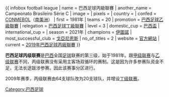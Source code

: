 {{ infobox football league
| name                 = 巴西足球丙級聯賽
| another_name         = Campeonato Brasileiro Série C
| image                = 
| pixels               = 
| country              = {{BRA}}
| confed               = [[南美洲足球協會|CONMEBOL]]（[[南美洲|南美洲]]）
| first                = 1981年
| teams                = 20
| promotion            = [[巴西足球乙級聯賽|巴西足球乙級聯賽]]
| relegation           = [[巴西足球丁級聯賽|巴西足球丁級聯賽]]
| level                = 3
| domestic_cup         = [[巴西盃|巴西盃]]
| international_cup    = 
| season               = 2021年
| champions            = [[伊圖諾足球會|伊圖諾]]
| most_successful_club = [[戈亞尼恩斯競技俱樂部|戈亞尼恩斯]]
| no_of_titles         = 2
| website              = [https://web.archive.org/web/20090228213710/http://www.cbf.com.br/seriec/ 官方網站]
| current              = [[2019年巴西足球丙級聯賽|2019年巴西足球丙級聯賽]]
}}

'''巴西足球丙级联赛'''是[[巴西|巴西]]全国[[足球|足球]]联赛的第三级，始于1981年。跟[[巴西足球甲级联赛|甲级联赛]]与[[巴西足球乙级联赛|乙级联赛]]不同，丙级联赛没有采用主客场双循环的赛制。这是因为许多参赛队资金不足，无法长途跋涉参赛。因此该赛事分区进行。

2009年赛季，丙级联赛由64支球队改为20支球队，并增设[[巴西足球丁级联赛|丁级联赛]]。


[[Category:巴西足球|Category:巴西足球]]